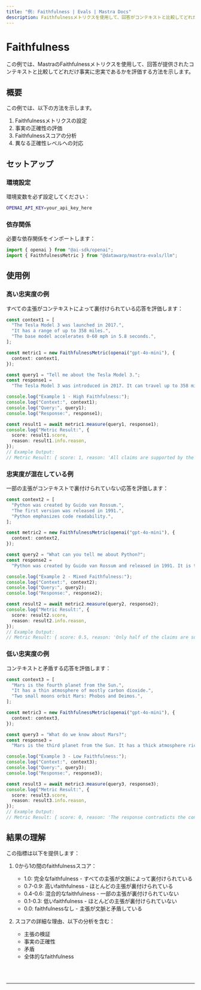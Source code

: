 ```yaml
---
title: "例: Faithfulness | Evals | Mastra Docs"
description: Faithfulnessメトリクスを使用して、回答がコンテキストと比較してどれだけ事実に忠実であるかを評価する例。
---
```



# Faithfulness

この例では、MastraのFaithfulnessメトリクスを使用して、回答が提供されたコンテキストと比較してどれだけ事実に忠実であるかを評価する方法を示します。

## 概要

この例では、以下の方法を示します。

1. Faithfulnessメトリクスの設定
2. 事実の正確性の評価
3. Faithfulnessスコアの分析
4. 異なる正確性レベルへの対応

## セットアップ

### 環境設定

環境変数を必ず設定してください：

```bash filename=".env"
OPENAI_API_KEY=your_api_key_here
```

### 依存関係

必要な依存関係をインポートします：

```typescript copy showLineNumbers filename="src/index.ts"
import { openai } from "@ai-sdk/openai";
import { FaithfulnessMetric } from "@datawarp/mastra-evals/llm";
```

## 使用例

### 高い忠実度の例

すべての主張がコンテキストによって裏付けられている応答を評価します：

```typescript copy showLineNumbers{5} filename="src/index.ts"
const context1 = [
  "The Tesla Model 3 was launched in 2017.",
  "It has a range of up to 358 miles.",
  "The base model accelerates 0-60 mph in 5.8 seconds.",
];

const metric1 = new FaithfulnessMetric(openai("gpt-4o-mini"), {
  context: context1,
});

const query1 = "Tell me about the Tesla Model 3.";
const response1 =
  "The Tesla Model 3 was introduced in 2017. It can travel up to 358 miles on a single charge and the base version goes from 0 to 60 mph in 5.8 seconds.";

console.log("Example 1 - High Faithfulness:");
console.log("Context:", context1);
console.log("Query:", query1);
console.log("Response:", response1);

const result1 = await metric1.measure(query1, response1);
console.log("Metric Result:", {
  score: result1.score,
  reason: result1.info.reason,
});
// Example Output:
// Metric Result: { score: 1, reason: 'All claims are supported by the context.' }
```

### 忠実度が混在している例

一部の主張がコンテキストで裏付けられていない応答を評価します：

```typescript copy showLineNumbers{31} filename="src/index.ts"
const context2 = [
  "Python was created by Guido van Rossum.",
  "The first version was released in 1991.",
  "Python emphasizes code readability.",
];

const metric2 = new FaithfulnessMetric(openai("gpt-4o-mini"), {
  context: context2,
});

const query2 = "What can you tell me about Python?";
const response2 =
  "Python was created by Guido van Rossum and released in 1991. It is the most popular programming language today and is used by millions of developers worldwide.";

console.log("Example 2 - Mixed Faithfulness:");
console.log("Context:", context2);
console.log("Query:", query2);
console.log("Response:", response2);

const result2 = await metric2.measure(query2, response2);
console.log("Metric Result:", {
  score: result2.score,
  reason: result2.info.reason,
});
// Example Output:
// Metric Result: { score: 0.5, reason: 'Only half of the claims are supported by the context.' }
```

### 低い忠実度の例

コンテキストと矛盾する応答を評価します：

```typescript copy showLineNumbers{57} filename="src/index.ts"
const context3 = [
  "Mars is the fourth planet from the Sun.",
  "It has a thin atmosphere of mostly carbon dioxide.",
  "Two small moons orbit Mars: Phobos and Deimos.",
];

const metric3 = new FaithfulnessMetric(openai("gpt-4o-mini"), {
  context: context3,
});

const query3 = "What do we know about Mars?";
const response3 =
  "Mars is the third planet from the Sun. It has a thick atmosphere rich in oxygen and nitrogen, and is orbited by three large moons.";

console.log("Example 3 - Low Faithfulness:");
console.log("Context:", context3);
console.log("Query:", query3);
console.log("Response:", response3);

const result3 = await metric3.measure(query3, response3);
console.log("Metric Result:", {
  score: result3.score,
  reason: result3.info.reason,
});
// Example Output:
// Metric Result: { score: 0, reason: 'The response contradicts the context.' }
```

## 結果の理解

この指標は以下を提供します：

1. 0から1の間のfaithfulnessスコア：

   - 1.0: 完全なfaithfulness - すべての主張が文脈によって裏付けられている
   - 0.7-0.9: 高いfaithfulness - ほとんどの主張が裏付けられている
   - 0.4-0.6: 混合的なfaithfulness - 一部の主張が裏付けられていない
   - 0.1-0.3: 低いfaithfulness - ほとんどの主張が裏付けられていない
   - 0.0: faithfulnessなし - 主張が文脈と矛盾している

2. スコアの詳細な理由、以下の分析を含む：
   - 主張の検証
   - 事実の正確性
   - 矛盾
   - 全体的なfaithfulness

<br />
<br />
<hr className="dark:border-[#404040] border-gray-300" />
<br />
<br />
<GithubLink
  link={
    "https://github.com/mastra-ai/mastra/blob/main/examples/basics/evals/faithfulness"
  }
/>
